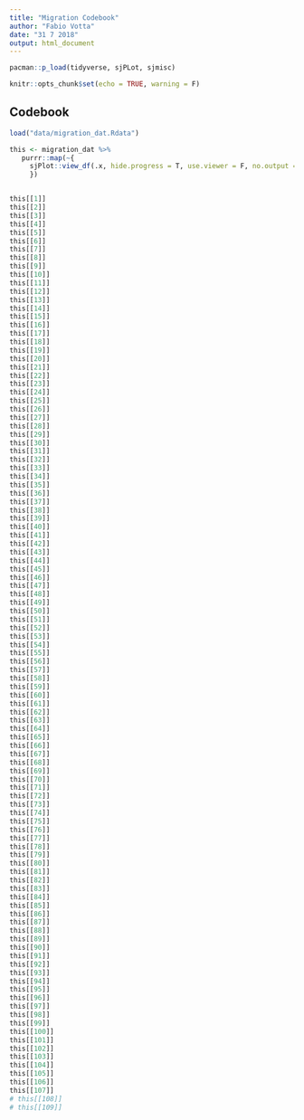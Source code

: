 ---
title: "Migration Codebook"
author: "Fabio Votta"
date: "31 7 2018"
output: html_document
---

```{r setup, include=FALSE}
pacman::p_load(tidyverse, sjPLot, sjmisc)

knitr::opts_chunk$set(echo = TRUE, warning = F)
```

## Codebook


```{r cars, results='asis'}
load("data/migration_dat.Rdata")

this <- migration_dat %>% 
   purrr::map(~{
     sjPlot::view_df(.x, hide.progress = T, use.viewer = F, no.output = T, show.labels = T, show.frq = T, show.prc = T)
     })


this[[1]]
this[[2]]
this[[3]]
this[[4]]
this[[5]]
this[[6]]
this[[7]]
this[[8]]
this[[9]]
this[[10]]
this[[11]]
this[[12]]
this[[13]]
this[[14]]
this[[15]]
this[[16]]
this[[17]]
this[[18]]
this[[19]]
this[[20]]
this[[21]]
this[[22]]
this[[23]]
this[[24]]
this[[25]]
this[[26]]
this[[27]]
this[[28]]
this[[29]]
this[[30]]
this[[31]]
this[[32]]
this[[33]]
this[[34]]
this[[35]]
this[[36]]
this[[37]]
this[[38]]
this[[39]]
this[[40]]
this[[41]]
this[[42]]
this[[43]]
this[[44]]
this[[45]]
this[[46]]
this[[47]]
this[[48]]
this[[49]]
this[[50]]
this[[51]]
this[[52]]
this[[53]]
this[[54]]
this[[55]]
this[[56]]
this[[57]]
this[[58]]
this[[59]]
this[[60]]
this[[61]]
this[[62]]
this[[63]]
this[[64]]
this[[65]]
this[[66]]
this[[67]]
this[[68]]
this[[69]]
this[[70]]
this[[71]]
this[[72]]
this[[73]]
this[[74]]
this[[75]]
this[[76]]
this[[77]]
this[[78]]
this[[79]]
this[[80]]
this[[81]]
this[[82]]
this[[83]]
this[[84]]
this[[85]]
this[[86]]
this[[87]]
this[[88]]
this[[89]]
this[[90]]
this[[91]]
this[[92]]
this[[93]]
this[[94]]
this[[95]]
this[[96]]
this[[97]]
this[[98]]
this[[99]]
this[[100]]
this[[101]]
this[[102]]
this[[103]]
this[[104]]
this[[105]]
this[[106]]
this[[107]]
# this[[108]]
# this[[109]]

```


